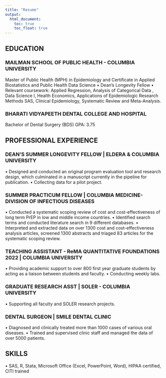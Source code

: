 ```yaml
---
title: "Resume"
output: 
  html_document:
    toc: true
    toc_float: true
---
```

## EDUCATION

### MAILMAN SCHOOL OF PUBLIC HEALTH - COLUMBIA UNIVERSITY

Master of Public Health (MPH) in Epidemiology and Certificate in Applied Biostatistics and Public Health Data Science
•	Dean's Longevity Fellow
•	Relevant coursework: Applied Regression, Analysis of Categorical Data , Data Science I, Health Economics, Applications of Epidemiologic Research Methods SAS, Clinical Epidemiology, Systematic Review and Meta-Analysis.

### BHARATI VIDYAPEETH DENTAL COLLEGE AND HOSPITAL

Bachelor of Dental Surgery (BDS) GPA: 3.75

## PROFESSIONAL EXPERIENCE 

### DEAN'S SUMMER LONGEVITY FELLOW | ELDERA & COLUMBIA UNIVERSITY

•	Designed and conducted an original program evaluation tool and research design, which culminated in a manuscript currently in the pipeline for publication.
•	Collecting data for a pilot project.

### SUMMER PRACTICUM FELLOW | COLUMBIA MEDICINE- DIVISION OF INFECTIOUS DISEASES

•	Conducted a systematic scoping review of cost and cost-effectiveness of long term PrEP in low and middle income countries.
•	Identified search terms and conducted literature search in 9 different databases.
•	Interpreted and extracted data on over 1300 cost and cost-effectiveness analysis articles, screened 1300 abstracts and triaged 83 articles for the systematic scoping review.

### TEACHING ASSISTANT - ReMA QUANTITATIVE FOUNDATIONS 2022 | COLUMBIA UNIVERSITY

•	Providing academic support to over 800 first year graduate students by acting as a liaison between students and faculty.
•	Conducting weekly labs.

### GRADUATE RESEARCH ASST | SOLER - COLUMBIA UNIVERSITY

•	Supporting all faculty and SOLER research projects.

### DENTAL SURGEON | SMILE DENTAL CLINIC

•	Diagnosed and clinically treated more than 1000 cases of various oral diseases.
•	Trained and supervised clinic staff and managed the data of over 5000 patients.

## SKILLS

•	SAS, R, Stata, Microsoft Office (Excel, PowerPoint, Word), HIPAA certified, CITI trained

